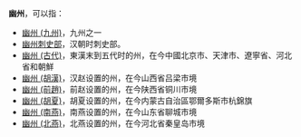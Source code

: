 '''幽州'''，可以指：
*[[幽州_(九州)|幽州 (九州)]]，九州之一
*[[幽州刺史部|幽州刺史部]]，汉朝时刺史部。
*[[幽州_(古代)|幽州 (古代)]]，東漢末到五代时的州，在今中國北京市、天津市、遼寧省、河北省和朝鮮
*[[幽州_(胡漢)|幽州 (胡漢)]]，汉赵设置的州，在今山西省吕梁市境
*[[幽州_(前趙)|幽州 (前趙)]]，前赵设置的州，在今陕西省铜川市境
*[[幽州_(胡夏)|幽州 (胡夏)]]，胡夏设置的州，在今内蒙古自治區鄂爾多斯市杭錦旗
*[[幽州_(南燕)|幽州 (南燕)]]，南燕设置的州，在今山东省聊城市境
*[[幽州_(北燕)|幽州 (北燕)]]，北燕设置的州，在今河北省秦皇岛市境

{{Disambig|cat=二字中国州名消歧义}}